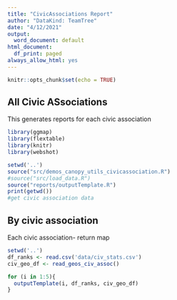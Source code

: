 ```yaml
---
title: "CivicAssociations Report"
author: "DataKind: TeamTree"
date: "4/12/2021"
output:
  word_document: default
html_document:
  df_print: paged
always_allow_html: yes
---
```

  
  ```r
knitr::opts_chunk$set(echo = TRUE)
```

## All Civic ASsociations

This generates reports for each civic association

```r
library(ggmap)
library(flextable)
library(knitr)
library(webshot)

setwd('..')
source("src/demos_canopy_utils_civicassociation.R")
#source("src/load_data.R")
source("reports/outputTemplate.R")
print(getwd())
#get civic association data

```

## By civic association
Each civic association- return map


```r
setwd('..')
df_ranks <- read.csv('data/civ_stats.csv')
civ_geo_df <- read_geos_civ_assoc()

for (i in 1:5){
  outputTemplate(i, df_ranks, civ_geo_df)
}

  

```

